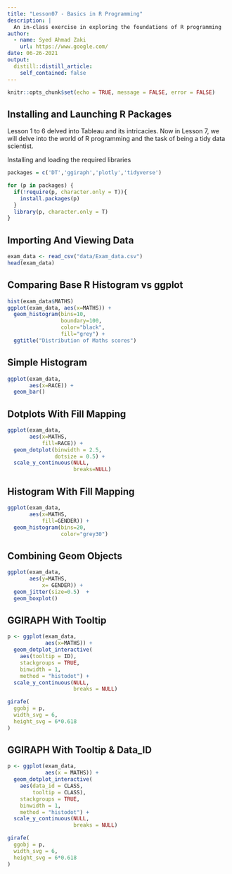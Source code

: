 ```yaml
---
title: "Lesson07 - Basics in R Programming"
description: |
  An in-class exercise in exploring the foundations of R programming
author:
  - name: Syed Ahmad Zaki
    url: https://www.google.com/
date: 06-26-2021
output:
  distill::distill_article:
    self_contained: false
---
```


```r

knitr::opts_chunk$set(echo = TRUE, message = FALSE, error = FALSE)

```

## Installing and Launching R Packages

Lesson 1 to 6 delved into Tableau and its intricacies. Now in Lesson 7, we will delve into the world of R programming and the task of being a tidy data scientist.

Installing and loading the required libraries

```r

packages = c('DT','ggiraph','plotly','tidyverse')

for (p in packages) {
  if(!require(p, character.only = T)){
    install.packages(p)
  }
  library(p, character.only = T)
}

```

## Importing And Viewing Data

```r

exam_data <- read_csv("data/Exam_data.csv")
head(exam_data)

```

## Comparing Base R Histogram vs ggplot  

```r

hist(exam_data$MATHS)
ggplot(exam_data, aes(x=MATHS)) +
  geom_histogram(bins=10,
                 boundary=100,
                 color="black",
                 fill="grey") +
  ggtitle("Distribution of Maths scores")

```
## Simple Histogram

```r

ggplot(exam_data,
       aes(x=RACE)) +
  geom_bar()

```
## Dotplots With Fill Mapping

```r

ggplot(exam_data,
       aes(x=MATHS,
           fill=RACE)) +
  geom_dotplot(binwidth = 2.5,
               dotsize = 0.5) +
  scale_y_continuous(NULL,
                     breaks=NULL)

```
## Histogram With Fill Mapping

```r

ggplot(exam_data,
       aes(x=MATHS,
           fill=GENDER)) +
  geom_histogram(bins=20,
                 color="grey30")

```
## Combining Geom Objects

```r

ggplot(exam_data,
       aes(y=MATHS,
           x= GENDER)) +
  geom_jitter(size=0.5)  +
  geom_boxplot()


```
## GGIRAPH With Tooltip

```r

p <- ggplot(exam_data,
            aes(x=MATHS)) +
  geom_dotplot_interactive(
    aes(tooltip = ID),
    stackgroups = TRUE,
    binwidth = 1,
    method = "histodot") +
  scale_y_continuous(NULL,
                     breaks = NULL)

girafe(
  ggobj = p,
  width_svg = 6,
  height_svg = 6*0.618
)

```

## GGIRAPH With Tooltip & Data_ID

```r

p <- ggplot(exam_data,
            aes(x = MATHS)) +
  geom_dotplot_interactive(
    aes(data_id = CLASS,
        tooltip = CLASS),
    stackgroups = TRUE,
    binwidth = 1,
    method = "histodot") +
  scale_y_continuous(NULL,
                     breaks = NULL)

girafe(
  ggobj = p,
  width_svg = 6,
  height_svg = 6*0.618
)

```


